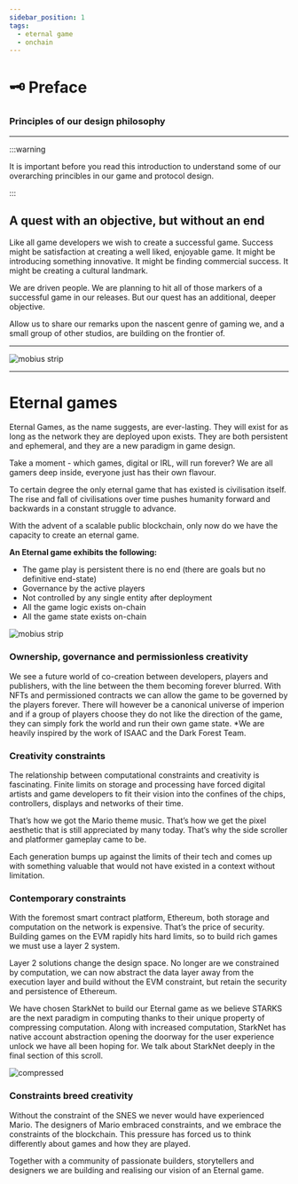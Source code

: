 ```yaml
---
sidebar_position: 1
tags:
  - eternal game
  - onchain
---
```


# 🗝️ Preface

### Principles of our design philosophy

---

:::warning

It is important before you read this introduction to understand some of our overarching princibles in our game and protocol design.

:::

## A quest with an objective, but without an end

Like all game developers we wish to create a successful game. Success might be satisfaction at creating a well liked, enjoyable game. It might be introducing something innovative. It might be finding commercial success. It might be creating a cultural landmark.

We are driven people. We are planning to hit all of those markers of a successful game in our releases. But our quest has an additional, deeper objective.

Allow us to share our remarks upon the nascent genre of gaming we, and a small group of other studios, are building on the frontier of.

---

![mobius strip](/img/mobius.jpeg)

---

# Eternal games

Eternal Games, as the name suggests, are ever-lasting. They will exist for as long as the network they are deployed upon exists. They are both persistent and ephemeral, and they are a new paradigm in game design.

Take a moment - which games, digital or IRL, will run forever? We are all gamers deep inside, everyone just has their own flavour.

To certain degree the only eternal game that has existed is civilisation itself. The rise and fall of civilisations over time pushes humanity forward and backwards in a constant struggle to advance.

With the advent of a scalable public blockchain, only now do we have the capacity to create an eternal game.

**An Eternal game exhibits the following:**

- The game play is persistent there is no end (there are goals but no definitive end-state)
- Governance by the active players
- Not controlled by any single entity after deployment
- All the game logic exists on-chain
- All the game state exists on-chain

![mobius strip](/img/game/eternal.png)

### Ownership, governance and permissionless creativity

We see a future world of co-creation between developers, players and publishers, with the line between the them becoming forever blurred. With NFTs and permissioned contracts we can allow the game to be governed by the players forever. There will however be a canonical universe of imperion and if a group of players choose they do not like the direction of the game, they can simply fork the world and run their own game state. \*We are heavily inspired by the work of ISAAC and the Dark Forest Team.

### Creativity constraints

The relationship between computational constraints and creativity is fascinating. Finite limits on storage and processing have forced digital artists and game developers to fit their vision into the confines of the chips, controllers, displays and networks of their time.

That’s how we got the Mario theme music. That’s how we get the pixel aesthetic that is still appreciated by many today. That’s why the side scroller and platformer gameplay came to be.

Each generation bumps up against the limits of their tech and comes up with something valuable that would not have existed in a context without limitation.

### Contemporary constraints

With the foremost smart contract platform, Ethereum, both storage and computation on the network is expensive. That’s the price of security. Building games on the EVM rapidly hits hard limits, so to build rich games we must use a layer 2 system.

Layer 2 solutions change the design space. No longer are we constrained by computation, we can now abstract the data layer away from the execution layer and build without the EVM constraint, but retain the security and persistence of Ethereum.

We have chosen StarkNet to build our Eternal game as we believe STARKS are the next paradigm in computing thanks to their unique property of compressing computation. Along with increased computation, StarkNet has native account abstraction opening the doorway for the user experience unlock we have all been hoping for. We talk about StarkNet deeply in the final section of this scroll.

![compressed](/img/game/compressed.png)

### Constraints breed creativity

Without the constraint of the SNES we never would have experienced Mario. The designers of Mario embraced constraints, and we embrace the constraints of the blockchain. This pressure has forced us to think differently about games and how they are played.

Together with a community of passionate builders, storytellers and designers we are building and realising our vision of an Eternal game.
